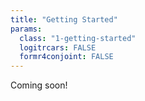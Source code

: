 ```yaml
---
title: "Getting Started"
params:
  class: "1-getting-started"
  logitrcars: FALSE
  formr4conjoint: FALSE
---
```


Coming soon!
